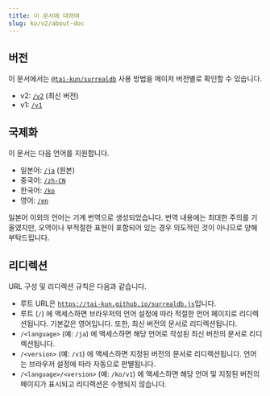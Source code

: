 ```yaml
---
title: 이 문서에 대하여
slug: ko/v2/about-doc
---
```


## 버전

이 문서에서는 [`@tai-kun/surrealdb`](https://www.npmjs.com/package/@tai-kun/surrealdb) 사용 방법을 메이저 버전별로 확인할 수 있습니다.

- v2: [`/v2`](https://tai-kun.github.io/surrealdb.js/v2) (최신 버전)
- v1: [`/v1`](https://tai-kun.github.io/surrealdb.js/v1)

## 국제화

이 문서는 다음 언어를 지원합니다.

- 일본어: [`/ja`](https://tai-kun.github.io/surrealdb.js/ja) (원본)
- 중국어: [`/zh-CN`](https://tai-kun.github.io/surrealdb.js/zh-CN)
- 한국어: [`/ko`](https://tai-kun.github.io/surrealdb.js/ko)
- 영어: [`/en`](https://tai-kun.github.io/surrealdb.js/en)

일본어 이외의 언어는 기계 번역으로 생성되었습니다. 번역 내용에는 최대한 주의를 기울였지만, 오역이나 부적절한 표현이 포함되어 있는 경우 의도적인 것이 아니므로 양해 부탁드립니다.

## 리디렉션

URL 구성 및 리디렉션 규칙은 다음과 같습니다.

- 루트 URL은 [`https://tai-kun.github.io/surrealdb.js`](https://tai-kun.github.io/surrealdb.js)입니다.
- 루트 (`/`) 에 액세스하면 브라우저의 언어 설정에 따라 적절한 언어 페이지로 리디렉션됩니다. 기본값은 영어입니다. 또한, 최신 버전의 문서로 리디렉션됩니다.
- `/<language>` (예: `/ja`) 에 액세스하면 해당 언어로 작성된 최신 버전의 문서로 리디렉션됩니다.
- `/<version>` (예: `/v1`) 에 액세스하면 지정된 버전의 문서로 리디렉션됩니다. 언어는 브라우저 설정에 따라 자동으로 판별됩니다.
- `/<language>/<version>` (예: `/ko/v1`) 에 액세스하면 해당 언어 및 지정된 버전의 페이지가 표시되고 리디렉션은 수행되지 않습니다.
